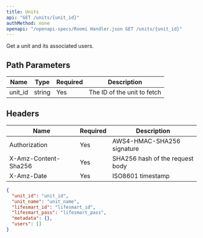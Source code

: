 ```yaml
---
title: Units
api: "GET /units/{unit_id}"
authMethod: none
openapi: "/openapi-specs/Roomi Handler.json GET /units/{unit_id}"
---
```


Get a unit and its associated users.

## Path Parameters


| Name | Type | Required | Description |
| --- | --- | --- | --- |
| unit_id | string | Yes | The ID of the unit to fetch |


## Headers


| Name | Required | Description |
| --- | --- | --- |
| Authorization | Yes | AWS4-HMAC-SHA256 signature |
| X-Amz-Content-Sha256 | Yes | SHA256 hash of the request body |
| X-Amz-Date | Yes | ISO8601 timestamp |



<ResponseExample>

```json Response
{
  "unit_id": "unit_id",
  "unit_name": "unit_name",
  "lifesmart_id": "lifesmart_id",
  "lifesmart_pass": "lifesmart_pass",
  "metadata": {},
  "users": []
}
```

</ResponseExample>
